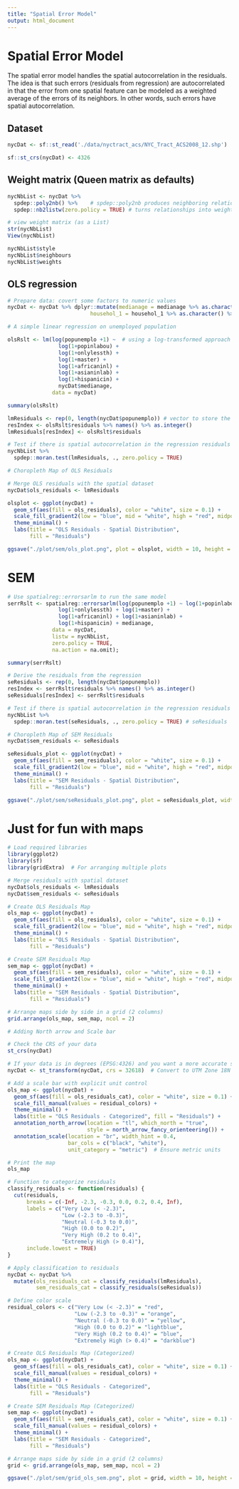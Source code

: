 ```yaml
---
title: "Spatial Error Model"
output: html_document
---
```


# Spatial Error Model

The spatial error model handles the spatial autocorrelation in the residuals. The idea is that such errors (residuals from regression) are autocorrelated in that the error from one spatial feature can be modeled as a weighted average of the errors of its neighbors. In other words, such errors have spatial autocorrelation. 

## Dataset  

```r
nycDat <- sf::st_read('./data/nyctract_acs/NYC_Tract_ACS2008_12.shp')
```

```r
sf::st_crs(nycDat) <- 4326
```

## Weight matrix (Queen matrix as defaults)

```r
nycNbList <- nycDat %>% 
  spdep::poly2nb() %>%    # spdep::poly2nb produces neighboring relationships
  spdep::nb2listw(zero.policy = TRUE) # turns relationships into weights
```

```r
# view weight matrix (as a List) 
str(nycNbList)
View(nycNbList)

nycNbList$style
nycNbList$neighbours
nycNbList$weights
```

## OLS regression 

```r
# Prepare data: covert some factors to numeric values
nycDat <- nycDat %>% dplyr::mutate(medianage = medianage %>% as.character() %>% as.numeric(),
                          househol_1 = househol_1 %>% as.character() %>% as.numeric())
```

```r
# A simple linear regression on unemployed population

olsRslt <- lm(log(popunemplo +1) ~  # using a log-transformed approach to stabilize variance
                log(1+popinlabou) +
                log(1+onlylessth) + 
                log(1+master) + 
                log(1+africaninl) + 
                log(1+asianinlab) + 
                log(1+hispanicin) + 
                nycDat$medianage,
              data = nycDat)

summary(olsRslt)
```

```r
lmResiduals <- rep(0, length(nycDat$popunemplo)) # vector to store the residual
resIndex <- olsRslt$residuals %>% names() %>% as.integer() 
lmResiduals[resIndex] <- olsRslt$residuals
```

```r
# Test if there is spatial autocorrelation in the regression residuals (errors).
nycNbList %>%
  spdep::moran.test(lmResiduals, ., zero.policy = TRUE)
```

```r
# Choropleth Map of OLS Residuals

# Merge OLS residuals with the spatial dataset
nycDat$ols_residuals <- lmResiduals 

olsplot <- ggplot(nycDat) +
  geom_sf(aes(fill = ols_residuals), color = "white", size = 0.1) +
  scale_fill_gradient2(low = "blue", mid = "white", high = "red", midpoint = 0) +
  theme_minimal() +
  labs(title = "OLS Residuals - Spatial Distribution",
       fill = "Residuals")
```

```r
ggsave("./plot/sem/ols_plot.png", plot = olsplot, width = 10, height = 6, dpi = 300)
```

# SEM 

```r
# Use spatialreg::errorsarlm to run the same model
serrRslt <- spatialreg::errorsarlm(log(popunemplo +1) ~ log(1+popinlabou) +
                log(1+onlylessth) + log(1+master) + 
                log(1+africaninl) + log(1+asianinlab) + 
                log(1+hispanicin) + medianage,
              data = nycDat,
              listw = nycNbList,
              zero.policy = TRUE, 
              na.action = na.omit);

summary(serrRslt)
```

```r
# Derive the residuals from the regression
seResiduals <- rep(0, length(nycDat$popunemplo))
resIndex <- serrRslt$residuals %>% names() %>% as.integer() 
seResiduals[resIndex] <- serrRslt$residuals
```

```r
# Test if there is spatial autocorrelation in the regression residuals (errors).
nycNbList %>%
  spdep::moran.test(seResiduals, ., zero.policy = TRUE) # seResiduals
```

```r
# Choropleth Map of SEM Residuals
nycDat$sem_residuals <- seResiduals 

seResiduals_plot <- ggplot(nycDat) +
  geom_sf(aes(fill = sem_residuals), color = "white", size = 0.1) +
  scale_fill_gradient2(low = "blue", mid = "white", high = "red", midpoint = 0) +
  theme_minimal() +
  labs(title = "SEM Residuals - Spatial Distribution",
       fill = "Residuals")
```

```r
ggsave("./plot/sem/seResiduals_plot.png", plot = seResiduals_plot, width = 10, height = 6, dpi = 300)
```

# Just for fun with maps

```r
# Load required libraries
library(ggplot2)
library(sf)
library(gridExtra)  # For arranging multiple plots

# Merge residuals with spatial dataset
nycDat$ols_residuals <- lmResiduals 
nycDat$sem_residuals <- seResiduals 

# Create OLS Residuals Map
ols_map <- ggplot(nycDat) +
  geom_sf(aes(fill = ols_residuals), color = "white", size = 0.1) +
  scale_fill_gradient2(low = "blue", mid = "white", high = "red", midpoint = 0) +
  theme_minimal() +
  labs(title = "OLS Residuals - Spatial Distribution",
       fill = "Residuals")

# Create SEM Residuals Map
sem_map <- ggplot(nycDat) +
  geom_sf(aes(fill = sem_residuals), color = "white", size = 0.1) +
  scale_fill_gradient2(low = "blue", mid = "white", high = "red", midpoint = 0) +
  theme_minimal() +
  labs(title = "SEM Residuals - Spatial Distribution",
       fill = "Residuals")

# Arrange maps side by side in a grid (2 columns)
grid.arrange(ols_map, sem_map, ncol = 2)
```

```r
# Adding North arrow and Scale bar 

# Check the CRS of your data
st_crs(nycDat)

# If your data is in degrees (EPSG:4326) and you want a more accurate scale bar, consider transforming it to a projected coordinate system like UTM before plotting
nycDat <- st_transform(nycDat, crs = 32618)  # Convert to UTM Zone 18N (for NYC)

# Add a scale bar with explicit unit control
ols_map <- ggplot(nycDat) +
  geom_sf(aes(fill = ols_residuals_cat), color = "white", size = 0.1) +
  scale_fill_manual(values = residual_colors) +
  theme_minimal() +
  labs(title = "OLS Residuals - Categorized", fill = "Residuals") +
  annotation_north_arrow(location = "tl", which_north = "true", 
                         style = north_arrow_fancy_orienteering()) +
  annotation_scale(location = "br", width_hint = 0.4, 
                   bar_cols = c("black", "white"), 
                   unit_category = "metric")  # Ensure metric units

# Print the map
ols_map
```

```r
# Function to categorize residuals
classify_residuals <- function(residuals) {
  cut(residuals, 
      breaks = c(-Inf, -2.3, -0.3, 0.0, 0.2, 0.4, Inf),  
      labels = c("Very Low (< -2.3)", 
                 "Low (-2.3 to -0.3)", 
                 "Neutral (-0.3 to 0.0)", 
                 "High (0.0 to 0.2)", 
                 "Very High (0.2 to 0.4)", 
                 "Extremely High (> 0.4)"),
      include.lowest = TRUE)
}

# Apply classification to residuals
nycDat <- nycDat %>%
  mutate(ols_residuals_cat = classify_residuals(lmResiduals),
         sem_residuals_cat = classify_residuals(seResiduals))

# Define color scale
residual_colors <- c("Very Low (< -2.3)" = "red", 
                     "Low (-2.3 to -0.3)" = "orange",
                     "Neutral (-0.3 to 0.0)" = "yellow", 
                     "High (0.0 to 0.2)" = "lightblue", 
                     "Very High (0.2 to 0.4)" = "blue",
                     "Extremely High (> 0.4)" = "darkblue")

# Create OLS Residuals Map (Categorized)
ols_map <- ggplot(nycDat) +
  geom_sf(aes(fill = ols_residuals_cat), color = "white", size = 0.1) +
  scale_fill_manual(values = residual_colors) +
  theme_minimal() +
  labs(title = "OLS Residuals - Categorized",
       fill = "Residuals")

# Create SEM Residuals Map (Categorized)
sem_map <- ggplot(nycDat) +
  geom_sf(aes(fill = sem_residuals_cat), color = "white", size = 0.1) +
  scale_fill_manual(values = residual_colors) +
  theme_minimal() +
  labs(title = "SEM Residuals - Categorized",
       fill = "Residuals")

# Arrange maps side by side in a grid (2 columns)
grid <- grid.arrange(ols_map, sem_map, ncol = 2)
```

```r
ggsave("./plot/sem/grid_ols_sem.png", plot = grid, width = 10, height = 6, dpi = 300)
```
